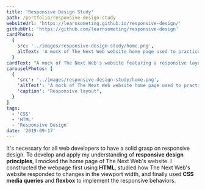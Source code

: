 ```yaml
---
title: 'Responsive Design Study'
path: /portfolio/responsive-design-study
websiteUrl: 'https://learnsometing.github.io/responsive-design/'
githubUrl: 'https://github.com/learnsometing/responsive-design'
cardPhoto:
  {
    src: '../images/responsive-design-study/home.png',
    altText: 'A mock of The Next Web website home page used to practice responsive design',
  }
cardText: "A mock of The Next Web's website featuring a responsive layout."
carouselPhotos: [
  {
    'src': '../images/responsive-design-study/home.png',
    'altText': 'A mock of The Next Web website home page used to practice responsive design',
    'caption': "Responsive layout",
  }
]
tags:
  - 'CSS'
  - 'HTML'
  - 'Responsive Design'
date: '2019-09-17'
---
```


<Grid item>
  <DescriptionParagraph variant={'body1'} ref={useScrollAnimation(0)} gutterBottom>
    It's necessary for all web developers to have a solid grasp on responsive design.
    To develop and apply my understanding of <strong>responsive design principles</strong>, I mocked
    the home page of The Next Web's website.
  </DescriptionParagraph>
</Grid>
<Grid item>
  <DescriptionParagraph variant={'body1'} ref={useScrollAnimation(0)} gutterBottom>
    I constructed the webpage first using <strong>HTML</strong>,
    studied how The Next Web's website responded to changes in the viewport width, and
    finally used <strong>CSS media queries</strong> and <strong>flexbox</strong> to implement the responsive behaviors.
  </DescriptionParagraph>
</Grid>


